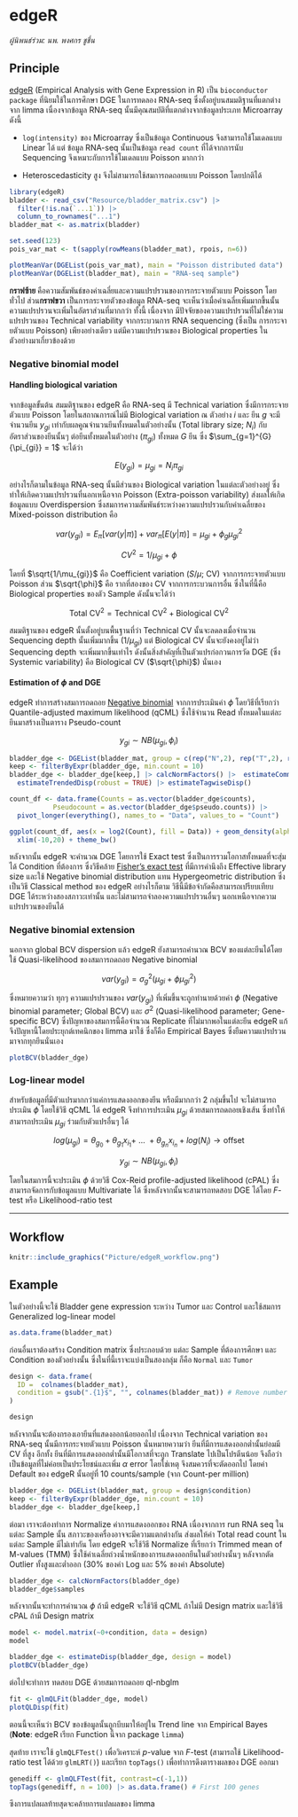 # edgeR

*ผู้นิพนธ์ร่วม: นพ. พงศกร ชูชื่น*

## Principle

[edgeR](https://bioconductor.org/packages/release/bioc/html/edgeR.html) (Empirical Analysis with Gene Expression in R) เป็น `bioconductor package` ที่นิยมใช้ในการศึกษา DGE ในการทดลอง RNA-seq ซึ่งตั้งอยู่บนสมมติฐานที่แตกต่างจาก limma เนื่องจากข้อมูล RNA-seq นั้นมีคุณสมบัติที่แตกต่างจากข้อมูลประเภท Microarray ดังนี้

-   `log(intensity)` ของ Microarray ซึ่งเป็นข้อมูล Continuous จึงสามารถใช้โมเดลแบบ Linear ได้ แต่ ข้อมูล RNA-seq นั้นเป็นข้อมูล `read count` ที่ได้จากการนับ Sequencing จึงเหมาะกับการใช้โมเดลแบบ Poisson มากกว่า

-   Heteroscedasticity สูง จึงไม่สามารถใช้สมการถดถอยแบบ Poisson โดยปกติได้

```r
library(edgeR)
bladder <- read_csv("Resource/bladder_matrix.csv") |> 
  filter(!is.na(`...1`)) |> 
  column_to_rownames("...1") 
bladder_mat <- as.matrix(bladder)

set.seed(123)
pois_var_mat <- t(sapply(rowMeans(bladder_mat), rpois, n=6))

plotMeanVar(DGEList(pois_var_mat), main = "Poisson distributed data")
plotMeanVar(DGEList(bladder_mat), main = "RNA-seq sample")
```

**กราฟซ้าย** คือความสัมพันธ์ของค่าเฉลี่ยและความแปรปรวนของการกระจายตัวแบบ Poisson โดยทั่วไป ส่วน**กราฟขวา** เป็นการกระจายตัวของข้อมูล RNA-seq จะเห็นว่าเมื่อค่าเฉลี่ยเพิ่มมากขึ้นนั้น ความแปรปรวนจะเพิ่มในอัตราส่วนที่มากกว่า ทั้งนี้ เนื่องจาก มีปัจจัยของความแปรปรวนที่ไม่ใช่ความแปรปรวนของ Technical variability จากกระบวนการ RNA sequencing (ซึ่งเป็น การกระจายตัวแบบ Poisson) เพียงอย่างเดียว แต่มีความแปรปรวนของ Biological properties ในตัวอย่างมาเกี่ยวข้องด้วย

### Negative binomial model

#### Handling biological variation

จากข้อมูลขั้นต้น สมมติฐานของ edgeR คือ RNA-seq มี Technical variation ซึ่งมีการกระจายตัวแบบ Poisson โดยในสถาณการณ์ไม่มี Biological variation ณ ตัวอย่าง $i$ และ ยีน $g$ จะมี จำนวนยีน $y_{gi}$ เท่ากับผลคูณจำนวนยีนทั้งหมดในตัวอย่างนั้น (Total library size; $N_{i}$) กับ อัตราส่วนของยีนนั้นๆ ต่อยีนทั้งหมดในตัวอย่าง ($\pi_{gi}$) ทั้งหมด $G$ ยีน ซึ่ง $\sum_{g=1}^{G}{\pi_{gi}} = 1$ จะได้ว่า

$$
E(y_{gi}) = \mu_{gi} = N_{i}\pi_{gi}
$$

อย่างไรก็ตามในข้อมูล RNA-seq นั้นมีส่วนของ Biological variation ในแต่ละตัวอย่างอยู่ ซึ่งทำให้เกิดความแปรปรวนที่นอกเหนือจาก Poisson (Extra-poisson variability) ส่งผลให้เกิดข้อมูลแบบ Overdispersion ซึ่งสมการความสัมพันธ์ระหว่างความแปรปรวนกับค่าเฉลี่ยของ Mixed-poisson distribution คือ

$$
var(y_{gi}) = E_{\pi}[var(y|\pi)] + var_{\pi}[E(y|\pi)] = \mu_{gi} + \phi_{g}\mu^{2}_{gi}
$$

$$
CV^{2} = 1/\mu_{gi} + \phi
$$

โดยที่ $\sqrt{1/\mu_{gi}}$ คือ Coefficient variation ($S/\mu$; CV) จากการกระจายตัวแบบ Poisson ส่วน $\sqrt{\phi}$ คือ รากที่สองของ CV จากการกระบวนการอื่น ซึ่งในที่นี้คือ Biological properties ของตัว Sample ดังนั้นจะได้ว่า

$$
\text{Total CV}^{2} = \text{Technical CV}^{2} + \text{Biological CV}^{2}
$$

สมมติฐานของ edgeR นั้นตั้งอยู่บนพื้นฐานที่ว่า Technical CV นั้นจะลดลงเมื่อจำนวน Sequencing depth นั้นเพิ่มมากขึ้น ($1/\mu_{gi}$) แต่ Biological CV นั้นจะยังคงอยู่ไม่ว่า Sequencing depth จะเพิ่มมากขึ้นเท่าไร ดังนั้นสิ่งสำคัญที่เป็นตัวแปรก่อกวนการวัด DGE (ซึ่ง Systemic variability) คือ Biological CV ($\sqrt{\phi}$) นั่นเอง

#### Estimation of $\phi$ and DGE

edgeR ทำการสร้างสมการถดถอย [Negative binomial](#poisson-family) จากการประเมินค่า $\phi$ โดยวิธีที่เรียกว่า Quantile-adjusted maximum likelihood (qCML) ซึ่งใช้จำนวน Read ทั้งหมดในแต่ละยีนมาสร้างเป็นตาราง Pseudo-count

$$
y_{gi} \sim NB(\mu_{gi}, \phi_{i})
$$

```r
bladder_dge <- DGEList(bladder_mat, group = c(rep("N",2), rep("T",2), rep("X",2))) 
keep <- filterByExpr(bladder_dge, min.count = 10)
bladder_dge <- bladder_dge[keep,] |> calcNormFactors() |>  estimateCommonDisp() |> 
  estimateTrendedDisp(robust = TRUE) |> estimateTagwiseDisp()

count_df <- data.frame(Counts = as.vector(bladder_dge$counts), 
           Pseudocount = as.vector(bladder_dge$pseudo.counts)) |> 
  pivot_longer(everything(), names_to = "Data", values_to = "Count")

ggplot(count_df, aes(x = log2(Count), fill = Data)) + geom_density(alpha = 0.3) + 
  xlim(-10,20) + theme_bw()
```

หลังจากนั้น edgeR จะคำนวณ DGE โดยการใช้ Exact test ซึ่งเป็นการรวมโอกาสทั้งหมดที่จะสุ่มได้ Condition ที่ต้องการ ซึ่งวิธีคล้าย [Fisher's exact test](#fisher) ที่มีการคำนึงถึง Effective library size และใช้ Negative binomial distribution แทน Hypergeometric distribution ซึ่งเป็นวิธี Classical method ของ edgeR อย่างไรก็ตาม วิธีนี้มีข้อจำกัดคือสามารถเปรียบเทียบ DGE ได้ระหว่างสองสภาวะเท่านั้น และไม่สามารถจำลองความแปรปรวนอื่นๆ นอกเหนือจากความแปรปรวนของยีนได้

### Negative binomial extension

นอกจาก global BCV dispersion แล้ว edgeR ยังสามารถคำนวณ BCV ของแต่ละยีนได้โดยใช้ Quasi-likelihood ของสมการถดถอย Negative binomial

$$
var(y_{gi}) = \sigma^{2}_{g}(\mu_{gi} + \phi\mu_{gi}^{2})
$$

ซึ่งหมายความว่า ทุกๆ ความแปรปรวนของ $var(y_{gi})$ ที่เพิ่มขึ้นจะถูกทำนายด้วยค่า $\phi$ (Negative binomial parameter; Global BCV) และ $\sigma^{2}$ (Quasi-likelihood parameter; Gene-specific BCV) ซึ่งปัญหาของสมการนี้คือจำนวณ Replicate ที่ไม่มากพอในแต่ละยีน edgeR แก้จึงปัญหานี้โดยประยุกต์เทคนิกของ limma มาใช้ ซึ่งก็คือ Empirical Bayes ซึ่งยืมความแปรปรวนมาจากทุกยีนนั่นเอง

```r
plotBCV(bladder_dge)
```

### Log-linear model

สำหรับข้อมูลที่มีตัวแปรมากกว่าแค่การแสดงออกของยีน หรือมีมากกว่า 2 กลุ่มขึ้นไป จะไม่สามารถประเมิน $\phi$ โดยใช้วิธี qCML ได้ edgeR จึงทำการประเมิน $\mu_{gi}$ ด้วยสมการถดถอยเชิงเส้น ซึ่งทำให้สามารถประเมิน $\mu_{gi}$ ร่วมกับตัวแปรอื่นๆ ได้

$$
log(\mu_{gi}) = \theta_{g_{0}} + \theta_{g_{1}}x_{i_{1}} + \ ... \ + \theta_{g_{n}}x_{i_{n}} + log(N_{i}) \rightarrow \text{offset}
$$

$$
y_{gi} \sim NB(\mu_{gi}, \phi_{i})
$$

โดยในสมการนี้จะประเมิน $\phi$ ด้วยวิธี Cox-Reid profile-adjusted likelihood (cPAL) ซึ่งสามารถจัดการกับข้อมูลแบบ Multivariate ได้ ซึ่งหลังจากนั้นจะสามารถทดสอบ DGE ได้โดย $F$-test หรือ Likelihood-ratio test

------------------------------------------------------------------------

## Workflow

```r
knitr::include_graphics("Picture/edgeR_workflow.png")
```

## Example

ในตัวอย่างนี้จะใช้ Bladder gene expression ระหว่าง Tumor และ Control และใช้สมการ Generalized log-linear model

```r
as.data.frame(bladder_mat)
```

ก่อนอื่นเราต้องสร้าง Condition matrix ซึ่งประกอบด้วย แต่ละ Sample ที่ต้องการศึกษา และ Condition ของตัวอย่างนั้น ซึ่งในที่นี้เราจะแบ่งเป็นสองกลุ่ม ก็คือ `Normal` และ `Tumor`

```r
design <- data.frame(
  ID =  colnames(bladder_mat),
  condition = gsub(".{1}$", "", colnames(bladder_mat)) # Remove number
)

design
```

หลังจากนั้นจะต้องกรองเอายีนที่แสดงออกน้อยออกไป เนื่องจาก Technical variation ของ RNA-seq นั้นมีการกระจายตัวแบบ Poisson นั่นหมายความว่า ยีนที่มีการแสดงออกต่ำนั้นย่อมมี CV ที่สูง อีกทั้ง ยีนที่มีการแสดงออกต่ำนั้นมีโอกาสที่จะถูก Translate ไปเป็นโปรตีนน้อย จึงถือว่าเป็นข้อมูลที่ไม่ค่อยเป็นประโยชน์และเพิ่ม $\alpha$ error โดยใช่เหตุ จึงสมควรที่จะตัดออกไป โดยค่า Default ของ edgeR นั้นอยู่ที่ 10 counts/sample (จาก Count-per million)

```r
bladder_dge <- DGEList(bladder_mat, group = design$condition) 
keep <- filterByExpr(bladder_dge, min.count = 10)
bladder_dge <- bladder_dge[keep,]
```

ต่อมา เราจะต้องทำการ Normalize ค่าการแสดงออกของ RNA เนื่องจากการ run RNA seq ในแต่ละ Sample นั้น สภาวะของเครื่องอาจจะมีความแตกต่างกัน ส่งผลให้ค่า Total read count ในแต่ละ Sample มีไม่เท่ากัน โดย edgeR จะใช้วิธี Normalize ที่เรียกว่า Trimmed mean of M-values (TMM) ซึ่งใช้ค่าเฉลี่ยถ่วงน้ำหนักของการแสดงออกยีนในตัวอย่างนั้นๆ หลังจากตัด Outlier ทั้งสูงและต่ำออก (30% ของค่า Log และ 5% ของค่า Absolute)

```r
bladder_dge <- calcNormFactors(bladder_dge)
bladder_dge$samples
```

หลังจากนั้นจะทำการคำนวณ $\phi$ ถ้ามี edgeR จะใช้วิธี qCML ถ้าไม่มี Design matrix และใช้วิธี cPAL ถ้ามี Design matrix

```r
model <- model.matrix(~0+condition, data = design)
model

bladder_dge <- estimateDisp(bladder_dge, design = model)
plotBCV(bladder_dge)
```

ต่อไปจะทำการ ทดสอบ DGE ด้วยสมการถดถอย ql-nbglm

```r
fit <- glmQLFit(bladder_dge, model)
plotQLDisp(fit)
```

ตอนนี้จะเห็นว่า BCV ของข้อมูลนั้นถูกบีบมาให้อยู่ใน Trend line จาก Empirical Bayes (**Note**: edgeR เรียก Function นี้จาก package `limma`)

สุดท้าย เราจะใช้ `glmQLFTest()` เพื่อวิเคราะห์ $p$-value จาก $F$-test (สามารถใช้ Likelihood-ratio test ได้ด้วย `glmLRT()`) และเรียก `topTags()` เพื่อทำการดึงตารางผลของ DGE ออกมา

```r
genediff <- glmQLFTest(fit, contrast=c(-1,1))
topTags(genediff, n = 100) |> as.data.frame() # First 100 genes
```

ซึงการแปลผลท้ายสุดจะคล้ายการแปลผลของ limma
